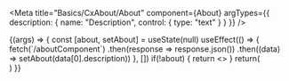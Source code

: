 
<Meta
  title="Basics/CxAbout/About"
  component={About}
  argTypes={{
    description: {
      name: "Description",
      control: { type: "text" }
    }
  }}
/>

<ArgsTable of={About} />

<Canvas>
  <Story name="About">
    {(args) => {
      const [about, setAbout] = useState(null)
      useEffect(() => {
        fetch(`/aboutComponent`)
        .then(response => response.json())
        .then((data) => setAbout(data[0].description))
      }, [])
      if(!about) {
        return <></>
      }
      return(
        <div className="p-2">
          <About description={args.description || about} />
        </div>
      )
    }}
  </Story>
</Canvas>